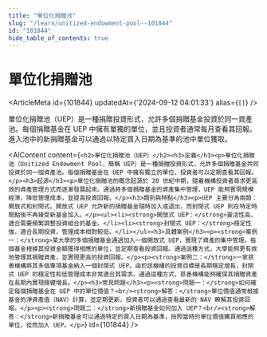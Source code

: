 ```yaml
---
title: "單位化捐贈池"
slug: "/learn/unitized-endowment-pool--101844"
id: "101844"
hide_table_of_contents: true
---
```



# 單位化捐贈池

<ArticleMeta id={101844} updatedAt={'2024-09-12 04:01:33'} alias={`[]`} />
<div className='border-solid border-b border-t-0 my-4 border-[var(--ifm-color-gray-300)]' />

單位化捐贈池（UEP）是一種捐贈投資形式，允許多個捐贈基金投資於同一資產池。每個捐贈基金在 UEP 中擁有單獨的單位，並且投資者通常每月查看其回報。進入池中的新捐贈基金可以通過以特定買入日期為基準的池中單位獲取。

<AIContent content={`<h2>單位化捐贈池（UEP）</h2><h3>定義</h3><p>單位化捐贈池（Unitized Endowment Pool，簡稱 UEP）是一種捐贈投資形式，允許多個捐贈基金共同投資於同一個資產池。每個捐贈基金在 UEP 中擁有獨立的單位，投資者可以定期查看其回報。</p><h3>起源</h3><p>單位化捐贈池的概念起源於 20 世紀中期，隨着機構投資者尋求更高效的資產管理方式而逐漸發展起來。通過將多個捐贈基金的資產集中管理，UEP 能夠實現規模經濟，降低管理成本，並提高投資回報。</p><h3>類別與特點</h3><p>UEP 主要分為兩類：開放式和封閉式。開放式 UEP 允許新的捐贈基金隨時加入或退出，而封閉式 UEP 則在特定時間點後不再接受新基金加入。</p><ul><li><strong>開放式 UEP：</strong>靈活性高，適合需要頻繁調整投資組合的基金。</li><li><strong>封閉式 UEP：</strong>穩定性強，適合長期投資，管理成本相對較低。</li></ul><h3>具體案例</h3><p><strong>案例一：</strong>某大學的多個捐贈基金通過加入一個開放式 UEP，實現了資產的集中管理。每個基金根據其投資金額獲得相應的單位，並定期查看投資回報。通過這種方式，大學能夠更有效地管理其捐贈資產，並實現更高的投資回報。</p><p><strong>案例二：</strong>一家慈善機構將其多個專項基金納入一個封閉式 UEP。由於該機構的投資目標是長期穩定增長，封閉式 UEP 的穩定性和低管理成本非常適合其需求。通過這種方式，慈善機構能夠確保其捐贈資產在長期內實現穩健增長。</p><h3>常見問題</h3><p><strong>問題一：</strong>如何確定每個捐贈基金在 UEP 中的單位價值？<br/><strong>解答：</strong>單位價值通常根據基金的淨資產值（NAV）計算，並定期更新，投資者可以通過查看最新的 NAV 瞭解其投資回報。</p><p><strong>問題二：</strong>新捐贈基金如何加入 UEP？<br/><strong>解答：</strong>新捐贈基金可以通過特定的買入日期為基準，按照當時的單位價值購買相應的單位，從而加入 UEP。</p>`} id={101844} />

